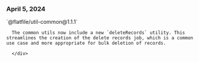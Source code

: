 ### April 5, 2024

<div style={{ display: "table", width: "auto" }}>
  <div style={{ display: "table-row", width: "auto" }}>
      <Snippet file="chips/transform.mdx" />
      <div style={{ float: "left", display: "table-column", paddingLeft: "30px", width: "calc(80% - 30px)" }}>
        `@flatfile/util-common@1.1.1`

      The common utils now include a new `deleteRecords` utility. This streamlines the creation of the delete records job, which is a common use case and more appropriate for bulk deletion of records.

      </div>

  </div>
</div>
